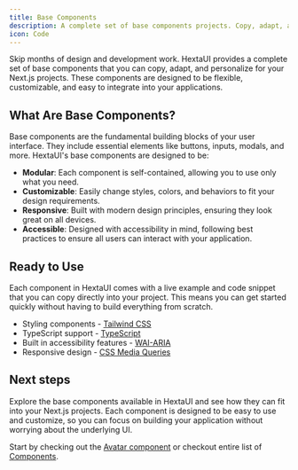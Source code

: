 ```yaml
---
title: Base Components
description: A complete set of base components projects. Copy, adapt, and personalize them.
icon: Code
---
```


Skip months of design and development work. HextaUI provides a complete set of base components that you can copy, adapt, and personalize for your Next.js projects. These components are designed to be flexible, customizable, and easy to integrate into your applications.

## What Are Base Components?

Base components are the fundamental building blocks of your user interface. They include essential elements like buttons, inputs, modals, and more. HextaUI's base components are designed to be:

- **Modular**: Each component is self-contained, allowing you to use only what you need.
- **Customizable**: Easily change styles, colors, and behaviors to fit your design requirements.
- **Responsive**: Built with modern design principles, ensuring they look great on all devices.
- **Accessible**: Designed with accessibility in mind, following best practices to ensure all users can interact with your application.

## Ready to Use

Each component in HextaUI comes with a live example and code snippet that you can copy directly into your project. This means you can get started quickly without having to build everything from scratch.

- Styling components - [Tailwind CSS](https://tailwindcss.com/)
- TypeScript support - [TypeScript](https://www.typescriptlang.org/)
- Built in accessibility features - [WAI-ARIA](https://www.w3.org/WAI/standards-guidelines/aria/)
- Responsive design - [CSS Media Queries](https://developer.mozilla.org/en-US/docs/Web/CSS/Media_Queries)

## Next steps

Explore the base components available in HextaUI and see how they can fit into your Next.js projects. Each component is designed to be easy to use and customize, so you can focus on building your application without worrying about the underlying UI.

Start by checking out the [Avatar component](/docs/ui/avatar) or checkout entire list of [Components](/docs/components).
